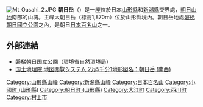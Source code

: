 [[File:Mt_Oasahi_2.JPG|thumb]]
'''朝日岳'''（{{lang-ja|朝日岳}}）是一座位於日本[[山形縣|山形縣]]和[[新潟縣|新潟縣]]交界處，[[朝日山地|朝日山地]]南部的山塊。主峰大朝日岳（標高1,870m）位於山形縣境內。朝日岳地處[[磐梯朝日國立公園|磐梯朝日國立公園]]之內，是朝日[[日本百名山|日本百名山]]之一。
== 外部連結 ==
* [https://web.archive.org/web/20080417072905/http://www.sizenken.biodic.go.jp/park/np/index.html 磐梯朝日国立公園]（環境省自然環境局）
* [http://watchizu.gsi.go.jp/watchizu.aspx?id=57393700 国土地理院 地図閲覧システム 2万5千分1地形図名：朝日岳 (南西)] {{Wayback|url=http://watchizu.gsi.go.jp/watchizu.aspx?id=57393700 |date=20120505081938 }}
{{Japan-stub}}
[[Category:山形縣山峰|Category:山形縣山峰]]
[[Category:新潟縣山峰|Category:新潟縣山峰]]
[[Category:日本百名山|Category:日本百名山]]
[[Category:小國町_(山形縣)|Category:小國町 (山形縣)]]
[[Category:朝日町_(山形縣)|Category:朝日町 (山形縣)]]
[[Category:大江町|Category:大江町]]
[[Category:西川町|Category:西川町]]
[[Category:村上市|Category:村上市]]